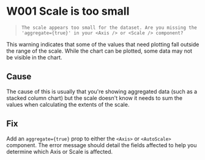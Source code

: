
<Meta title="Errors & Warnings/Warnings/W001" />

# W001 Scale is too small

> `The scale appears too small for the dataset. Are you missing the 'aggregate={true}' in your <Axis /> or <Scale /> component?`

This warning indicates that some of the values that need plotting fall outside the range of the scale. While the chart can be plotted, some data may not be visible in the chart.

## Cause

The cause of this is usually that you're showing aggregated data (such as a stacked column chart) but the scale doesn't know it needs to sum the values when calculating the extents of the scale.

## Fix

Add an `aggregate={true}` prop to either the `<Axis>` or `<AutoScale>` component. The error message should detail the fields affected to help you determine which Axis or Scale is affected.
